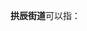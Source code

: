 '''拱辰街道'''可以指：
{{PRC admin/disambig|11/01/11/011/000|35/03/04/002/000}}
{{disambig|cat=四字乡级行政区划消歧义}}